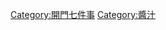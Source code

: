 {{Catnav|頁面分類|社会|生活|開門七件事}}
{{Catnav|頁面分類|社会|生活|飲食|食品|加工食品|发酵食品}}
{{Catnav|頁面分類|社会|生活|飲食|食品|調味料}}

{{飲食}}
{{catmore}}
{{Commonscat|Sauces}}

[[Category:開門七件事|Category:開門七件事]]
[[Category:醬汁|Category:醬汁]]